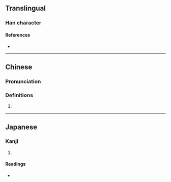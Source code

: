 {{character info}}
==Translingual==

===Han character===
{{Han char|rn=32|rad=土|as=14|sn=17|four=48117|canj=GSIT|ids=⿰土監}}

====References====
* {{Han ref|kx=0241.040|dkj=05550|dj=0480.260|hdz=10496.010|uh=58CF|ud=22735|bh=ECCC|bd=60620}}

----

==Chinese==
{{zh-forms|s=𰊑}}

===Pronunciation===
{{zh-pron
|m=hǎn,làn
|c=haam5
}}

===Definitions===
{{zh-hanzi}}

# {{rfdef|zh}}

----

==Japanese==

===Kanji===
{{ja-kanji|grade=|rs=土14}}

# {{rfdef|ja|sort=土14}}

====Readings====
* {{ja-readings|on=[[かん]] (kan), [[おん]] (on)|kun=}}